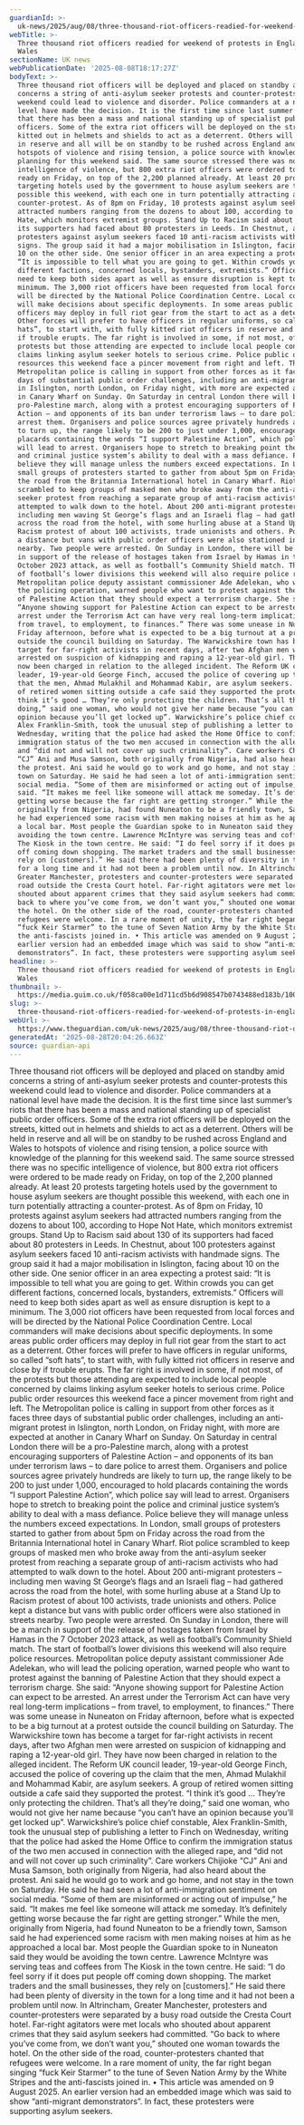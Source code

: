 ```yaml
---
guardianId: >-
  uk-news/2025/aug/08/three-thousand-riot-officers-readied-for-weekend-of-protests-in-england-and-wales
webTitle: >-
  Three thousand riot officers readied for weekend of protests in England and
  Wales
sectionName: UK news
webPublicationDate: '2025-08-08T18:17:27Z'
bodyText: >-
  Three thousand riot officers will be deployed and placed on standby amid
  concerns a string of anti-asylum seeker protests and counter-protests this
  weekend could lead to violence and disorder. Police commanders at a national
  level have made the decision. It is the first time since last summer’s riots
  that there has been a mass and national standing up of specialist public order
  officers. Some of the extra riot officers will be deployed on the streets,
  kitted out in helmets and shields to act as a deterrent. Others will be held
  in reserve and all will be on standby to be rushed across England and Wales to
  hotspots of violence and rising tension, a police source with knowledge of the
  planning for this weekend said. The same source stressed there was no specific
  intelligence of violence, but 800 extra riot officers were ordered to be made
  ready on Friday, on top of the 2,200 planned already. At least 20 protests
  targeting hotels used by the government to house asylum seekers are thought
  possible this weekend, with each one in turn potentially attracting a
  counter-protest. As of 8pm on Friday, 10 protests against asylum seekers had
  attracted numbers ranging from the dozens to about 100, according to Hope Not
  Hate, which monitors extremist groups. Stand Up to Racism said about 130 of
  its supporters had faced about 80 protesters in Leeds. In Chestnut, about 100
  protesters against asylum seekers faced 10 anti-racism activists with handmade
  signs. The group said it had a major mobilisation in Islington, facing about
  10 on the other side. One senior officer in an area expecting a protest said:
  “It is impossible to tell what you are going to get. Within crowds you can get
  different factions, concerned locals, bystanders, extremists.” Officers will
  need to keep both sides apart as well as ensure disruption is kept to a
  minimum. The 3,000 riot officers have been requested from local forces and
  will be directed by the National Police Coordination Centre. Local commanders
  will make decisions about specific deployments. In some areas public order
  officers may deploy in full riot gear from the start to act as a deterrent.
  Other forces will prefer to have officers in regular uniforms, so called “soft
  hats”, to start with, with fully kitted riot officers in reserve and close by
  if trouble erupts. The far right is involved in some, if not most, of the
  protests but those attending are expected to include local people concerned by
  claims linking asylum seeker hotels to serious crime. Police public order
  resources this weekend face a pincer movement from right and left. The
  Metropolitan police is calling in support from other forces as it faces three
  days of substantial public order challenges, including an anti-migrant protest
  in Islington, north London, on Friday night, with more are expected at another
  in Canary Wharf on Sunday. On Saturday in central London there will be a
  pro-Palestine march, along with a protest encouraging supporters of Palestine
  Action – and opponents of its ban under terrorism laws – to dare police to
  arrest them. Organisers and police sources agree privately hundreds are likely
  to turn up, the range likely to be 200 to just under 1,000, encouraged to hold
  placards containing the words “I support Palestine Action”, which police say
  will lead to arrest. Organisers hope to stretch to breaking point the police
  and criminal justice system’s ability to deal with a mass defiance. Police
  believe they will manage unless the numbers exceed expectations. In London,
  small groups of protesters started to gather from about 5pm on Friday across
  the road from the Britannia International hotel in Canary Wharf. Riot police
  scrambled to keep groups of masked men who broke away from the anti-asylum
  seeker protest from reaching a separate group of anti-racism activists who had
  attempted to walk down to the hotel. About 200 anti-migrant protesters –
  including men waving St George’s flags and an Israeli flag – had gathered
  across the road from the hotel, with some hurling abuse at a Stand Up to
  Racism protest of about 100 activists, trade unionists and others. Police kept
  a distance but vans with public order officers were also stationed in streets
  nearby. Two people were arrested. On Sunday in London, there will be a march
  in support of the release of hostages taken from Israel by Hamas in the 7
  October 2023 attack, as well as football’s Community Shield match. The start
  of football’s lower divisions this weekend will also require police resources.
  Metropolitan police deputy assistant commissioner Ade Adelekan, who will lead
  the policing operation, warned people who want to protest against the banning
  of Palestine Action that they should expect a terrorism charge. She said:
  “Anyone showing support for Palestine Action can expect to be arrested. An
  arrest under the Terrorism Act can have very real long-term implications –
  from travel, to employment, to finances.” There was some unease in Nuneaton on
  Friday afternoon, before what is expected to be a big turnout at a protest
  outside the council building on Saturday. The Warwickshire town has become a
  target for far-right activists in recent days, after two Afghan men were
  arrested on suspicion of kidnapping and raping a 12-year-old girl. They have
  now been charged in relation to the alleged incident. The Reform UK council
  leader, 19-year-old George Finch, accused the police of covering up the claim
  that the men, Ahmad Mulakhil and Mohammad Kabir, are asylum seekers. A group
  of retired women sitting outside a cafe said they supported the protest. “I
  think it’s good … They’re only protecting the children. That’s all they’re
  doing,” said one woman, who would not give her name because “you can’t have an
  opinion because you’ll get locked up”. Warwickshire’s police chief constable,
  Alex Franklin-Smith, took the unusual step of publishing a letter to Finch on
  Wednesday, writing that the police had asked the Home Office to confirm the
  immigration status of the two men accused in connection with the alleged rape,
  and “did not and will not cover up such criminality”. Care workers Chijioke
  “CJ” Ani and Musa Samson, both originally from Nigeria, had also heard about
  the protest. Ani said he would go to work and go home, and not stay in the
  town on Saturday. He said he had seen a lot of anti-immigration sentiment on
  social media. “Some of them are misinformed or acting out of impulse,” he
  said. “It makes me feel like someone will attack me someday. It’s definitely
  getting worse because the far right are getting stronger.” While the men,
  originally from Nigeria, had found Nuneaton to be a friendly town, Samson said
  he had experienced some racism with men making noises at him as he approached
  a local bar. Most people the Guardian spoke to in Nuneaton said they would be
  avoiding the town centre. Lawrence McIntyre was serving teas and coffees from
  The Kiosk in the town centre. He said: “I do feel sorry if it does put people
  off coming down shopping. The market traders and the small businesses, they
  rely on [customers].” He said there had been plenty of diversity in the town
  for a long time and it had not been a problem until now. In Altrincham,
  Greater Manchester, protesters and counter-protesters were separated by a busy
  road outside the Cresta Court hotel. Far-right agitators were met locals who
  shouted about apparent crimes that they said asylum seekers had committed. “Go
  back to where you’ve come from, we don’t want you,” shouted one woman towards
  the hotel. On the other side of the road, counter-protesters chanted that
  refugees were welcome. In a rare moment of unity, the far right began singing
  “fuck Keir Starmer” to the tune of Seven Nation Army by the White Stripes and
  the anti-fascists joined in. • This article was amended on 9 August 2025. An
  earlier version had an embedded image which was said to show “anti-migrant
  demonstrators”. In fact, these protesters were supporting asylum seekers.
headline: >-
  Three thousand riot officers readied for weekend of protests in England and
  Wales
thumbnail: >-
  https://media.guim.co.uk/f058ca00e1d711cd5b6d908547b0743488ed183b/1000_0_5000_4000/500.jpg
slug: >-
  three-thousand-riot-officers-readied-for-weekend-of-protests-in-england-and-wales
webUrl: >-
  https://www.theguardian.com/uk-news/2025/aug/08/three-thousand-riot-officers-readied-for-weekend-of-protests-in-england-and-wales
generatedAt: '2025-08-28T20:04:26.663Z'
source: guardian-api
---
```

Three thousand riot officers will be deployed and placed on standby amid concerns a string of anti-asylum seeker protests and counter-protests this weekend could lead to violence and disorder. Police commanders at a national level have made the decision. It is the first time since last summer’s riots that there has been a mass and national standing up of specialist public order officers. Some of the extra riot officers will be deployed on the streets, kitted out in helmets and shields to act as a deterrent. Others will be held in reserve and all will be on standby to be rushed across England and Wales to hotspots of violence and rising tension, a police source with knowledge of the planning for this weekend said. The same source stressed there was no specific intelligence of violence, but 800 extra riot officers were ordered to be made ready on Friday, on top of the 2,200 planned already. At least 20 protests targeting hotels used by the government to house asylum seekers are thought possible this weekend, with each one in turn potentially attracting a counter-protest. As of 8pm on Friday, 10 protests against asylum seekers had attracted numbers ranging from the dozens to about 100, according to Hope Not Hate, which monitors extremist groups. Stand Up to Racism said about 130 of its supporters had faced about 80 protesters in Leeds. In Chestnut, about 100 protesters against asylum seekers faced 10 anti-racism activists with handmade signs. The group said it had a major mobilisation in Islington, facing about 10 on the other side. One senior officer in an area expecting a protest said: “It is impossible to tell what you are going to get. Within crowds you can get different factions, concerned locals, bystanders, extremists.” Officers will need to keep both sides apart as well as ensure disruption is kept to a minimum. The 3,000 riot officers have been requested from local forces and will be directed by the National Police Coordination Centre. Local commanders will make decisions about specific deployments. In some areas public order officers may deploy in full riot gear from the start to act as a deterrent. Other forces will prefer to have officers in regular uniforms, so called “soft hats”, to start with, with fully kitted riot officers in reserve and close by if trouble erupts. The far right is involved in some, if not most, of the protests but those attending are expected to include local people concerned by claims linking asylum seeker hotels to serious crime. Police public order resources this weekend face a pincer movement from right and left. The Metropolitan police is calling in support from other forces as it faces three days of substantial public order challenges, including an anti-migrant protest in Islington, north London, on Friday night, with more are expected at another in Canary Wharf on Sunday. On Saturday in central London there will be a pro-Palestine march, along with a protest encouraging supporters of Palestine Action – and opponents of its ban under terrorism laws – to dare police to arrest them. Organisers and police sources agree privately hundreds are likely to turn up, the range likely to be 200 to just under 1,000, encouraged to hold placards containing the words “I support Palestine Action”, which police say will lead to arrest. Organisers hope to stretch to breaking point the police and criminal justice system’s ability to deal with a mass defiance. Police believe they will manage unless the numbers exceed expectations. In London, small groups of protesters started to gather from about 5pm on Friday across the road from the Britannia International hotel in Canary Wharf. Riot police scrambled to keep groups of masked men who broke away from the anti-asylum seeker protest from reaching a separate group of anti-racism activists who had attempted to walk down to the hotel. About 200 anti-migrant protesters – including men waving St George’s flags and an Israeli flag – had gathered across the road from the hotel, with some hurling abuse at a Stand Up to Racism protest of about 100 activists, trade unionists and others. Police kept a distance but vans with public order officers were also stationed in streets nearby. Two people were arrested. On Sunday in London, there will be a march in support of the release of hostages taken from Israel by Hamas in the 7 October 2023 attack, as well as football’s Community Shield match. The start of football’s lower divisions this weekend will also require police resources. Metropolitan police deputy assistant commissioner Ade Adelekan, who will lead the policing operation, warned people who want to protest against the banning of Palestine Action that they should expect a terrorism charge. She said: “Anyone showing support for Palestine Action can expect to be arrested. An arrest under the Terrorism Act can have very real long-term implications – from travel, to employment, to finances.” There was some unease in Nuneaton on Friday afternoon, before what is expected to be a big turnout at a protest outside the council building on Saturday. The Warwickshire town has become a target for far-right activists in recent days, after two Afghan men were arrested on suspicion of kidnapping and raping a 12-year-old girl. They have now been charged in relation to the alleged incident. The Reform UK council leader, 19-year-old George Finch, accused the police of covering up the claim that the men, Ahmad Mulakhil and Mohammad Kabir, are asylum seekers. A group of retired women sitting outside a cafe said they supported the protest. “I think it’s good … They’re only protecting the children. That’s all they’re doing,” said one woman, who would not give her name because “you can’t have an opinion because you’ll get locked up”. Warwickshire’s police chief constable, Alex Franklin-Smith, took the unusual step of publishing a letter to Finch on Wednesday, writing that the police had asked the Home Office to confirm the immigration status of the two men accused in connection with the alleged rape, and “did not and will not cover up such criminality”. Care workers Chijioke “CJ” Ani and Musa Samson, both originally from Nigeria, had also heard about the protest. Ani said he would go to work and go home, and not stay in the town on Saturday. He said he had seen a lot of anti-immigration sentiment on social media. “Some of them are misinformed or acting out of impulse,” he said. “It makes me feel like someone will attack me someday. It’s definitely getting worse because the far right are getting stronger.” While the men, originally from Nigeria, had found Nuneaton to be a friendly town, Samson said he had experienced some racism with men making noises at him as he approached a local bar. Most people the Guardian spoke to in Nuneaton said they would be avoiding the town centre. Lawrence McIntyre was serving teas and coffees from The Kiosk in the town centre. He said: “I do feel sorry if it does put people off coming down shopping. The market traders and the small businesses, they rely on [customers].” He said there had been plenty of diversity in the town for a long time and it had not been a problem until now. In Altrincham, Greater Manchester, protesters and counter-protesters were separated by a busy road outside the Cresta Court hotel. Far-right agitators were met locals who shouted about apparent crimes that they said asylum seekers had committed. “Go back to where you’ve come from, we don’t want you,” shouted one woman towards the hotel. On the other side of the road, counter-protesters chanted that refugees were welcome. In a rare moment of unity, the far right began singing “fuck Keir Starmer” to the tune of Seven Nation Army by the White Stripes and the anti-fascists joined in. • This article was amended on 9 August 2025. An earlier version had an embedded image which was said to show “anti-migrant demonstrators”. In fact, these protesters were supporting asylum seekers.
